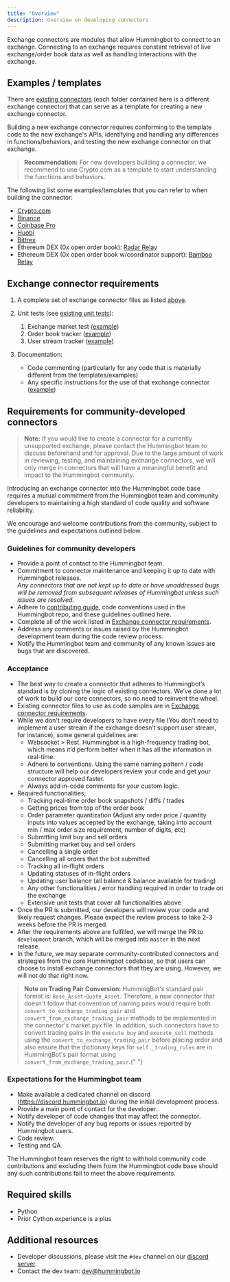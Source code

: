 ```yaml
---
title: "Overview"
description: Overview on developing connectors
---
```


Exchange connectors are modules that allow Hummingbot to connect to an exchange. Connecting to an exchange requires constant retrieval of live exchange/order book data as well as handling interactions with the exchange.

## Examples / templates

There are [existing connectors](https://github.com/CoinAlpha/hummingbot/tree/master/hummingbot/connector/exchange) (each folder contained here is a different exchange connector) that can serve as a template for creating a new exchange connector.

Building a new exchange connector requires conforming to the template code to the new exchange's APIs, identifying and handling any differences in functions/behaviors, and testing the new exchange connector on that exchange.

> **Recommendation:** For new developers building a connector, we recommend to use Crypto.com as a template to start understanding the functions and behaviors.

The following list some examples/templates that you can refer to when building the connector:

- [Crypto.com](https://github.com/CoinAlpha/hummingbot/tree/master/hummingbot/connector/exchange/crypto_com)
- [Binance](https://github.com/CoinAlpha/hummingbot/tree/master/hummingbot/connector/exchange/binance)
- [Coinbase Pro](https://github.com/CoinAlpha/hummingbot/tree/master/hummingbot/connector/exchange/coinbase_pro)
- [Huobi](https://github.com/CoinAlpha/hummingbot/tree/master/hummingbot/connector/exchange/huobi)
- [Bittrex](https://github.com/CoinAlpha/hummingbot/tree/master/hummingbot/connector/exchange/bittrex)
- Ethereum DEX (0x open order book): [Radar Relay](https://github.com/CoinAlpha/hummingbot/tree/master/hummingbot/connector/exchange/radar_relay)
- Ethereum DEX (0x open order book w/coordinator support): [Bamboo Relay](https://github.com/CoinAlpha/hummingbot/tree/master/hummingbot/connector/exchange/radar_relay)

## Exchange connector requirements

1. A complete set of exchange connector files as listed [above](https://docs.hummingbot.io/exchange-connectors/overview/).
2. Unit tests (see [existing unit tests](https://github.com/CoinAlpha/hummingbot/tree/master/test/integration)):

   1. Exchange market test ([example](https://github.com/CoinAlpha/hummingbot/blob/master/test/integration/test_binance_market.py))
   2. Order book tracker ([example](https://github.com/CoinAlpha/hummingbot/blob/master/test/integration/test_binance_order_book_tracker.py))
   3. User stream tracker ([example](https://github.com/CoinAlpha/hummingbot/blob/master/test/integration/test_binance_user_stream_tracker.py))

3. Documentation:

   - Code commenting (particularly for any code that is materially different from the templates/examples)
   - Any specific instructions for the use of that exchange connector ([example](https://docs.hummingbot.io/exchange-connectors/binance/))

## Requirements for community-developed connectors

> **Note:** If you would like to create a connector for a currently unsupported exchange, please contact the Hummingbot team to discuss beforehand and for approval. Due to the large amount of work in reviewing, testing, and maintaining exchange connectors, we will only merge in connectors that will have a meaningful benefit and impact to the Hummingbot community.

Introducing an exchange connector into the Hummingbot code base requires a mutual commitment from the Hummingbot team and community developers to maintaining a high standard of code quality and software reliability.

We encourage and welcome contributions from the community, subject to the guidelines and expectations outlined below.

### Guidelines for community developers

- Provide a point of contact to the Hummingbot team.
- Commitment to connector maintenance and keeping it up to date with Hummingbot releases. <br/>_Any connectors that are not kept up to date or have unaddressed bugs will be removed from subsequent releases of Hummingbot unless such issues are resolved._
- Adhere to [contributing guide](https://github.com/CoinAlpha/hummingbot/blob/master/CONTRIBUTING.md), code conventions used in the Hummingbot repo, and these guidelines outlined here.
- Complete all of the work listed in [Exchange connector requirements](#exchange-connector-requirements).
- Address any comments or issues raised by the Hummingbot development team during the code review process.
- Notify the Hummingbot team and community of any known issues are bugs that are discovered.

### Acceptance

- The best way to create a connector that adheres to Hummingbot’s standard is by cloning the logic of existing connectors. We’ve done a lot of work to build our core connectors, so no need to reinvent the wheel.
- Existing connector files to use as code samples are in [Exchange connector requirements](#exchange-connector-requirements).
- While we don't require developers to have every file (You don’t need to implement a user stream if the exchange doesn’t support user stream, for instance), some general guidelines are:
  - Websocket > Rest. Hummingbot is a high-frequency trading bot, which means it’d perform better when it has all the information in real-time.
  - Adhere to conventions. Using the same naming pattern / code structure will help our developers review your code and get your connector approved faster.
  - Always add in-code comments for your custom logic.
- Required functionalities;
  - Tracking real-time order book snapshots / diffs / trades
  - Getting prices from top of the order book
  - Order parameter quantization (Adjust any order price / quantity inputs into values accepted by the exchange, taking into account min / max order size requirement, number of digits, etc)
  - Submitting limit buy and sell orders
  - Submitting market buy and sell orders
  - Cancelling a single order
  - Cancelling all orders that the bot submitted
  - Tracking all in-flight orders
  - Updating statuses of in-flight orders
  - Updating user balance (all balance & balance available for trading)
  - Any other functionalities / error handling required in order to trade on the exchange
  - Extensive unit tests that cover all functionalities above
- Once the PR is submitted, our developers will review your code and likely request changes. Please expect the review process to take 2-3 weeks before the PR is merged.
- After the requirements above are fulfilled, we will merge the PR to `development` branch, which will be merged into `master` in the next release.
- In the future, we may separate community-contributed connectors and strategies from the core Hummingbot codebase, so that users can choose to install exchange connectors that they are using. However, we will not do that right now.

> **Note on Trading Pair Conversion:** HummingBot's standard pair format is: `Base_Asset`-`Quote_Asset`. Therefore, a new connector that doesn't follow that convention of naming pairs would require both `convert_to_exchange_trading_pair` and `convert_from_exchange_trading_pair` methods to be implemented in the connector's market.pyx file. In addition, such connectors have to convert trading pairs in the `execute_buy` and `execute_sell` methods using the `convert_to_exchange_trading_pair` before placing order and also ensure that the dictionary keys for `self._trading_rules` are in HummingBot's pair format using `convert_from_exchange_trading_pair`.{" "}

### Expectations for the Hummingbot team

- Make available a dedicated channel on discord (https://discord.hummingbot.io) during the initial development process.
- Provide a main point of contact for the developer.
- Notify developer of code changes that may affect the connector.
- Notify the developer of any bug reports or issues reported by Hummingbot users.
- Code review.
- Testing and QA.

The Hummingbot team reserves the right to withhold community code contributions and excluding them from the Hummingbot code base should any such contributions fail to meet the above requirements.

## Required skills

- Python
- Prior Cython experience is a plus

## Additional resources

- Developer discussions, please visit the `#dev` channel on our [discord server](https://discord.hummingbot.io).
- Contact the dev team: [dev@hummingbot.io](mailto:dev@hummingbot.io)
